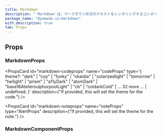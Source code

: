 ```yaml
---
title: Markdown
description: "`Markdown`は、マークダウン形式のテキストをレンダリングするコンポーネントです。"
package_name: "@yamada-ui/markdown"
with_description: true
tab: Props
---
```


## Props

### MarkdownProps

<PropsCard
  id="markdown-codeprops"
  name="codeProps"
  type='{ theme?: "dark" | "coy" | "funky" | "okaidia" | "solarizedlight" | "tomorrow" | "twilight" | "prism" | "a11yDark" | "atomDark" | "base16AteliersulphurpoolLight" | "cb" | "coldarkCold" | ... 32 more ... | undefined; }'
  description={"If provided, this will set the theme for the code."}
/>

<PropsCard
  id="markdown-noteprops"
  name="noteProps"
  type="AlertProps"
  description={"If provided, this will set the theme for the note."}
/>

### MarkdownComponentProps
